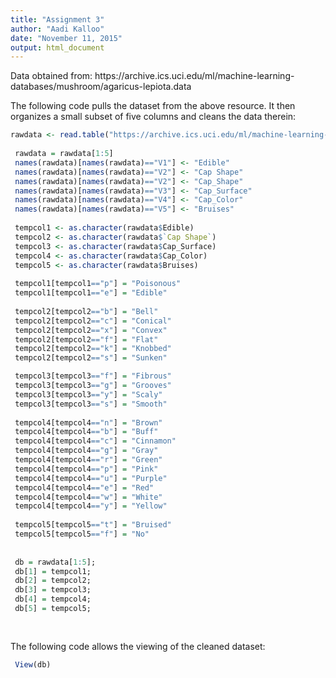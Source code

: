```yaml
---
title: "Assignment 3"
author: "Aadi Kalloo"
date: "November 11, 2015"
output: html_document
---
```


Data obtained from:
https://archive.ics.uci.edu/ml/machine-learning-databases/mushroom/agaricus-lepiota.data

The following code pulls the dataset from the above resource. It then organizes a small subset of five columns and cleans the data therein:

```r
rawdata <- read.table("https://archive.ics.uci.edu/ml/machine-learning-databases/mushroom/agaricus-lepiota.data",header=FALSE,sep=",")
  
 rawdata = rawdata[1:5]
 names(rawdata)[names(rawdata)=="V1"] <- "Edible"
 names(rawdata)[names(rawdata)=="V2"] <- "Cap Shape"
 names(rawdata)[names(rawdata)=="V2"] <- "Cap_Shape"
 names(rawdata)[names(rawdata)=="V3"] <- "Cap_Surface"
 names(rawdata)[names(rawdata)=="V4"] <- "Cap_Color"
 names(rawdata)[names(rawdata)=="V5"] <- "Bruises"
 
 tempcol1 <- as.character(rawdata$Edible)
 tempcol2 <- as.character(rawdata$`Cap Shape`)
 tempcol3 <- as.character(rawdata$Cap_Surface)
 tempcol4 <- as.character(rawdata$Cap_Color)
 tempcol5 <- as.character(rawdata$Bruises)
 
 tempcol1[tempcol1=="p"] = "Poisonous"
 tempcol1[tempcol1=="e"] = "Edible"
 
 tempcol2[tempcol2=="b"] = "Bell"
 tempcol2[tempcol2=="c"] = "Conical"
 tempcol2[tempcol2=="x"] = "Convex"
 tempcol2[tempcol2=="f"] = "Flat"
 tempcol2[tempcol2=="k"] = "Knobbed"
 tempcol2[tempcol2=="s"] = "Sunken" 

 tempcol3[tempcol3=="f"] = "Fibrous"
 tempcol3[tempcol3=="g"] = "Grooves"
 tempcol3[tempcol3=="y"] = "Scaly" 
 tempcol3[tempcol3=="s"] = "Smooth"
 
 tempcol4[tempcol4=="n"] = "Brown"
 tempcol4[tempcol4=="b"] = "Buff"
 tempcol4[tempcol4=="c"] = "Cinnamon"
 tempcol4[tempcol4=="g"] = "Gray"
 tempcol4[tempcol4=="r"] = "Green"
 tempcol4[tempcol4=="p"] = "Pink"
 tempcol4[tempcol4=="u"] = "Purple" 
 tempcol4[tempcol4=="e"] = "Red" 
 tempcol4[tempcol4=="w"] = "White"
 tempcol4[tempcol4=="y"] = "Yellow"
 
 tempcol5[tempcol5=="t"] = "Bruised"
 tempcol5[tempcol5=="f"] = "No" 
 
 
 db = rawdata[1:5];
 db[1] = tempcol1;
 db[2] = tempcol2;
 db[3] = tempcol3;
 db[4] = tempcol4;
 db[5] = tempcol5;
 
 
```


The following code allows the viewing of the cleaned dataset:

```r

 View(db)


```

